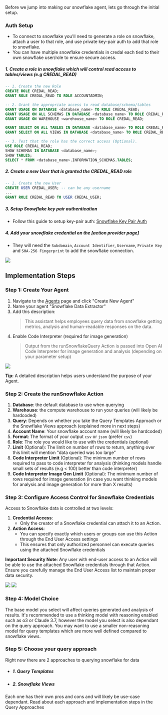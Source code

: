 Before we jump into making our snowflake agent, lets go through the initial setup.
### Auth Setup
- To connect to snowflake you'll need to generate a role on snowflake, attach a user to that role, and use private key-pair auth to add that role to snowflake. 
- You can have multiple snowflake credentials in credal each tied to their own snowflake user/role to ensure secure access. 

##### 1. Create a role in snowflake which will control read access to tables/views (e.g CREDAL_READ)

```sql
-- 1. Create the new Role
CREATE ROLE CREDAL_READ;
GRANT ROLE CREDAL_READ TO ROLE ACCOUNTADMIN;

-- 2. Grant the appropriate access to read database/schema/tables
GRANT USAGE ON DATABASE <database_name> TO ROLE CREDAL_READ;
GRANT USAGE ON ALL SCHEMAS IN DATABASE <database_name> TO ROLE CREDAL_READ;
GRANT USAGE ON WAREHOUSE <warehouse_name> TO ROLE CREDAL_READ;

GRANT SELECT ON ALL TABLES IN DATABASE <database_name> TO ROLE CREDAL_READ;
GRANT SELECT ON ALL VIEWS IN DATABASE <database_name> TO ROLE CREDAL_READ;

-- 3. Test that the role has the correct access (Optional).
USE ROLE CREDAL_READ;
SHOW SCHEMAS IN DATABASE <database_name>;
SHOW TABLES;
SELECT * FROM <database_name>.INFORMATION_SCHEMAS.TABLES;
```

##### 2. Create a new User that is granted the **CREDAL_READ** role
```sql
-- 1. Create the new User
CREATE USER CREDAL_USER; -- can be any username
...
GRANT ROLE CREDAL_READ TO USER CREDAL_USER;
```
##### 3. Setup Snowflake key pair authentication 
- Follow this guide to setup key-pair auth: [Snowflake Key Pair Auth](https://docs.snowflake.com/en/user-guide/key-pair-auth)

##### 4. Add your snowflake credential on the [action provider page] 
- They will need the `Subdomain`, `Account Identifier`, `Username`, `Private Key` and `SHA-256 Fingerprint` to add the snowflake connection.
<Frame>
  <img src="/docs/assets/agents/snowflake-query/snowflake-add-credential.png" />
</Frame>

## Implementation Steps

### Step 1: Create Your Agent

1. Navigate to the [Agents](https://app.credal.ai/agents) page and click "Create New Agent"
2. Name your agent "Snowflake Data Extractor" 
3. Add this description:
   > This assistant helps employees query data from snowflake getting metrics, analysis and human-readable responses on the data.
4. Enable Code Interpreter (required for image generation)
   > Output from the runSnowflakeQuery Action is passed into Open AI Code Interpreter for image generation and analysis (depending on your parameter setup)

<Frame>
  <img src="/docs/assets/agents/search-tools/code-interpreter.png" />
</Frame>

**Tip:** A detailed description helps users understand the purpose of your Agent.

### Step 2: Create the runSnowflake Action
1. **Database**: the default database to use when querying
2. **Warehouse**: the compute warehouse to run your queries (will likely be hardcoded)
3. **Query**: Depends on whether you take the Query Templates Approach or the Snowflake Views approach (explained more in next steps)
4. **Account Name**: Your snowflake account name (will likely be hardcoded)
5. **Format**: The format of your output `csv` or `json` (prefer `csv`)
6. **Role**: The role you would like to use with the credentials (optional)
7. **Limit** (Optional): The limit on number of rows to return, anything over this limit will mention "data queried was too large"
8. **Code Interpreter Limit** (Optional): The minimum number of rows required to pass to code interpreter for analysis (thinking models handle small sets of results (e.g < 100) better than code interpreter)
9. **Code Interpreter Image Gen Limit** (Optional): The minimum number of rows required for image generation (in case you want thinking models for analysis and image generation for more than X results)

### Step 3: Configure Access Control for Snowflake Credentials

Access to Snowflake data is controlled at two levels:

1. **Credential Access**: 
   - Only the creator of a Snowflake credential can attach it to an Action.
2. **Action Access**: 
   - You can specify exactly which users or groups can use this Action through the End User Access settings
   - This ensures that only authorized personnel can execute queries using the attached Snowflake credentials

**Important Security Note**: Any user with end-user access to an Action will be able to use the attached Snowflake credentials through that Action. Ensure you carefully manage the End User Access list to maintain proper data security.

<Frame>
  <img src="/docs/assets/agents/snowflake-query/action-credential.png" />
</Frame>
<Frame>
  <img src="/docs/assets/agents/snowflake-query/end-user-access.png" />
</Frame>

### Step 4: Model Choice
The base model you select will affect queries generated and analysis of results.
It's recommended to use a thinking model with reasoning enabled such as o3 or Claude 3.7, however the model you select is also dependant on the query approach. You may want to use a smaller non-reasoning model for query templates which are more well defined compared to snowflake views.

### Step 5: Choose your query approach
Right now there are 2 approaches to querying snowflake for data
- ##### 1. Query Templates
- ##### 2. Snowflake Views

Each one has their own pros and cons and will likely be use-case dependant.
Read about each approach and implementation steps in the Query Approaches